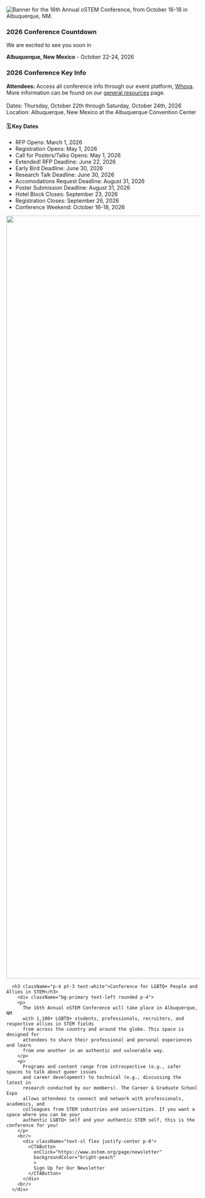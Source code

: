



<SiteLayout>

<div className="border-baltimore-blue border-solid text-center">
  <picture>
    <source srcSet="/images/2026/16th_banner_square.png" media='(orientation: portrait)'/>
    <img
      alt="Banner for the 16th Annual oSTEM Conference, from October 16-18 in Albuquerque, NM."
      src="/images/2026/16th_annual_banner.png"
      className="flex w-200 mx-auto rounded"
    />
  </picture>
</div>

<div className="grid md:grid-cols-5">
  <div className="rounded md:col-span-5 mt-8 border-4 border-baltimore-blue border-solid bg-baltimore-blue">
    <h3 className="p-4 pt-3 text-white">2026 Conference Countdown</h3>
    <div className="bg-primary text-center rounded pt-4">
      <p className='text-xl'>We are excited to see you soon in</p>
      <p className="pt-0 text-4xl" ><b className={styles.gradient}>Albuquerque, New Mexico</b><span className={styles.gradientLight}> - October 22-24, 2026</span></p>
      <ConferenceCountdown></ConferenceCountdown>
    </div>
  </div>

  <div className="rounded md:col-span-5 mt-8 border-4 border-baltimore-blue border-solid bg-baltimore-blue">
  <h3 className="p-4 pt-3 text-white">2026 Conference Key Info</h3>
  <div className="bg-primary text-center rounded">
    <div className='text-left p-4'>
    <b>Attendees: </b>Access all conference info through our event platform, <a href='https://whova.com/portal/wEd@0WUr3YKxrkQZXwQ71Y@8-gMN99hZpaMvJetEh-k=' target='_blank' rel='noreferrer'>Whova</a>. More information can be found on our <a href='/2026/attend/resources'>general resources</a> page.
    <br /><br />
    <span className="font-bold">Dates:</span> Thursday, October 22th through Saturday, October 24th, 2026
    <br />
    <span className="font-bold">Location:</span> Albuquerque, New Mexico at the Albuquerque Convention Center
    <br />
    </div>
    <div className="text-left p-4">
      <h4 className="font-bold text-lg mb-2">🗓️ Key Dates</h4>
      <ul className="space-y-2">
        <li><span className="font-semibold">RFP Opens:</span> March 1, 2026</li>
        <li><span className="font-semibold">Registration Opens:</span> May 1, 2026</li>
        <li><span className="font-semibold">Call for Posters/Talks Opens:</span> May 1, 2026</li>
        <li><span className="font-bold">Extended! RFP Deadline:</span> June 22, 2026</li>
        <li><span className="font-semibold">Early Bird Deadline:</span> June 30, 2026</li>
        <li><span className="font-semibold">Research Talk Deadline:</span> June 30, 2026</li>
        <li><span className="font-semibold">Accomodations Request Deadline:</span> August 31, 2026</li>
        <li><span className="font-semibold">Poster Submission Deadline:</span> August 31, 2026</li>
        <li><span className="font-semibold">Hotel Block Closes:</span> September 23, 2026</li>
        <li><span className="font-semibold">Registration Closes:</span> September 26, 2026</li>
        <li><span className="font-semibold">Conference Weekend:</span> October 16–18, 2026</li>
      </ul>
    </div>
  </div>
</div>


  <div className="rounded md:col-span-5 mt-8 border-4 border-baltimore-blue border-solid bg-baltimore-blue">
    <Image
      src="/images/2023/2023_homepage_bannerupdate.png"
      alt=""
      style={{width: "100%", height: 'auto'}}
      width="6000"
      height="2000"
      className='rounded-t'
    />
      
      <h3 className="p-4 pt-3 text-white">Conference for LGBTQ+ People and Allies in STEM</h3>
        <div className="bg-primary text-left rounded p-4">
        <p>
          The 16th Annual oSTEM Conference will take place in Albuquerque, NM
          with 1,100+ LGBTQ+ students, professionals, recruiters, and respective allies in STEM fields
          from across the country and around the globe. This space is designed for
          attendees to share their professional and personal experiences and learn
          from one another in an authentic and vulnerable way. 
        </p>
        <p>
          Programs and content range from introspective (e.g., safer spaces to talk about queer issues
          and career development) to technical (e.g., discussing the latest in
          research conducted by our members). The Career & Graduate School Expo
          allows attendees to connect and network with professionals, academics, and
          colleagues from STEM industries and universities. If you want a space where you can be your 
          authentic LGBTQ+ self and your authentic STEM self, this is the conference for you!
        </p>
        <br/>
          <div className="text-xl flex justify-center p-8">
            <CTAButton
              onClick="https://www.ostem.org/page/newsletter"
              backgroundColor="bright-peach"
              >
              Sign Up for Our Newsletter
            </CTAButton>
          </div>
        <br/>
      </div>
  </div>
</div>


</SiteLayout>
